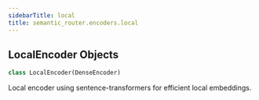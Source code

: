 ```yaml
---
sidebarTitle: local
title: semantic_router.encoders.local
---
```


## LocalEncoder Objects

```python
class LocalEncoder(DenseEncoder)
```

Local encoder using sentence-transformers for efficient local embeddings.


